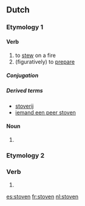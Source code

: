 ==Dutch==

===Etymology 1===

====Verb====
{{nl-verb|wk-d}}

# to [[stew]] on a fire
# (figuratively) to [[prepare]]

=====Conjugation=====
{{nl-conj-wk|stoof|stove|dt=d}}

=====Derived terms=====
* [[stoverij]]
* [[iemand een peer stoven]]

====Noun====
{{infl|nl}}

# {{nl-noun-form|pl=1|stoof}}

===Etymology 2===

===Verb===
{{infl|nl}}

# {{nl-verb-form|n=pl|t=past|m=ind+subj|stuiven}}

[[es:stoven]]
[[fr:stoven]]
[[nl:stoven]]